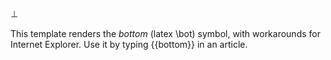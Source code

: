<font face="Lucida Sans Unicode">⊥</font><noinclude>

This template renders the ''bottom'' (latex \bot) symbol, with workarounds for Internet Explorer. Use it by typing <nowiki>{{bottom}}</nowiki> in an article.

</noinclude>